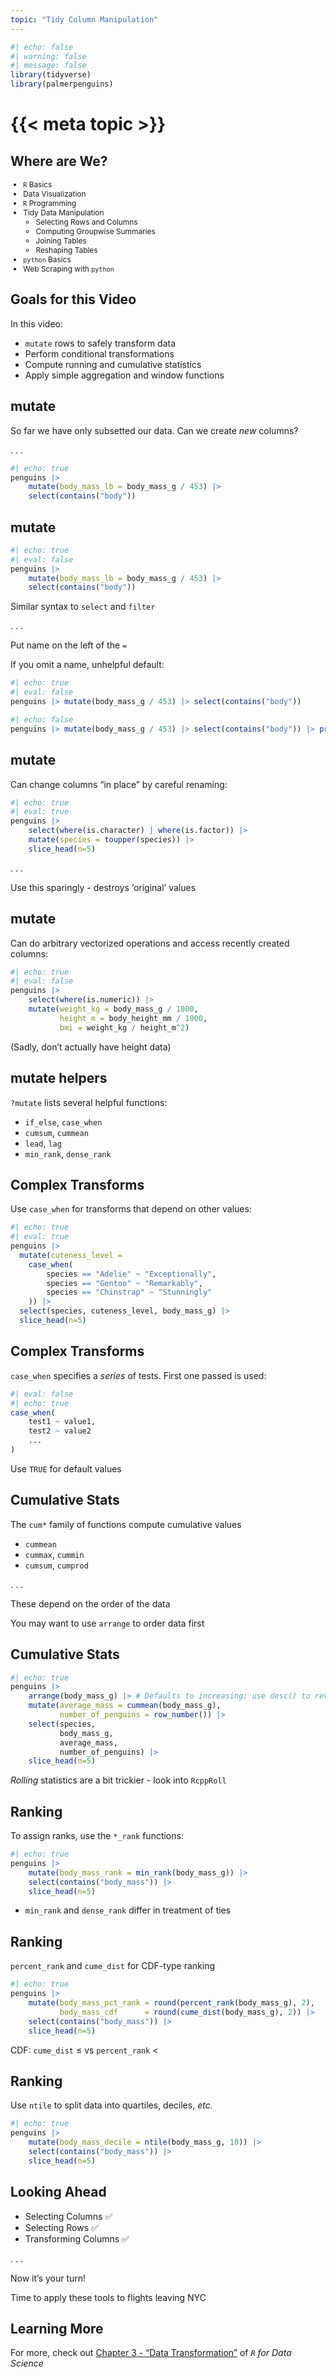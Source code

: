 ```yaml
---
topic: "Tidy Column Manipulation"
---
```


```r
#| echo: false
#| warning: false
#| message: false
library(tidyverse)
library(palmerpenguins)
```

# {{< meta topic >}}

## Where are We?

::: {style="font-size: 85%;"}
- `R` Basics
- Data Visualization
- `R` Programming
- [Tidy Data Manipulation]{color="blue"}
  - [Selecting Rows and Columns]{color="blue"}
  - Computing Groupwise Summaries
  - Joining Tables
  - Reshaping Tables
- `python` Basics
- Web Scraping with `python`

:::


## Goals for this Video

In this video: 

::: incremental

- `mutate` rows to safely transform data
- Perform conditional transformations
- Compute running and cumulative statistics
- Apply simple aggregation and window functions

:::


## mutate

So far we have only subsetted our data. Can we create _new_ columns? 

. . . 

```r
#| echo: true
penguins |> 
    mutate(body_mass_lb = body_mass_g / 453) |>
    select(contains("body"))
```

## mutate

```r
#| echo: true
#| eval: false
penguins |> 
    mutate(body_mass_lb = body_mass_g / 453) |>
    select(contains("body"))
```

Similar syntax to `select` and `filter`

. . . 

Put name on the left of the `=`

If you omit a name, unhelpful default: 

```r
#| echo: true
#| eval: false
penguins |> mutate(body_mass_g / 453) |> select(contains("body"))
```

```r
#| echo: false
penguins |> mutate(body_mass_g / 453) |> select(contains("body")) |> print(n=3)
```

## mutate

Can change columns "in place" by careful renaming: 

```r
#| echo: true
#| eval: true
penguins |> 
    select(where(is.character) | where(is.factor)) |>
    mutate(species = toupper(species)) |>
    slice_head(n=5)
```

. . . 

Use this sparingly - destroys 'original' values


## mutate

Can do arbitrary vectorized operations and access recently
created columns:

```r
#| echo: true
#| eval: false
penguins |> 
    select(where(is.numeric)) |>
    mutate(weight_kg = body_mass_g / 1000,
           height_m = body_height_mm / 1000, 
           bmi = weight_kg / height_m^2)
```

(Sadly, don't actually have height data)

## mutate helpers

`?mutate` lists several helpful functions: 

- `if_else`, `case_when`
- `cumsum`, `cummean`
- `lead`, `lag`
- `min_rank`, `dense_rank`

## Complex Transforms

Use `case_when` for transforms that depend on other values:

```r
#| echo: true
#| eval: true
penguins |>
  mutate(cuteness_level = 
    case_when(
        species == "Adelie" ~ "Exceptionally", 
        species == "Gentoo" ~ "Remarkably",
        species == "Chinstrap" ~ "Stunningly"
    )) |>
  select(species, cuteness_level, body_mass_g) |> 
  slice_head(n=5)
```


## Complex Transforms

`case_when` specifies a _series_ of tests. First one passed is used: 

```r
#| eval: false
#| echo: true
case_when(
    test1 ~ value1, 
    test2 ~ value2
    ...
)
```

Use `TRUE` for default values

## Cumulative Stats

The `cum*` family of functions compute cumulative values

- `cummean`
- `cummax`, `cummin`
- `cumsum`, `cumprod`

. . . 

These depend on the order of the data

You may want to use `arrange` to order data first


## Cumulative Stats

```r
#| echo: true
penguins |>
    arrange(body_mass_g) |> # Defaults to increasing; use desc() to reverse
    mutate(average_mass = cummean(body_mass_g), 
           number_of_penguins = row_number()) |>
    select(species, 
           body_mass_g,
           average_mass,  
           number_of_penguins) |>
    slice_head(n=5)
```

_Rolling_ statistics are a bit trickier - look into `RcppRoll`

## Ranking

To assign ranks, use the `*_rank` functions: 

```r
#| echo: true
penguins |>
    mutate(body_mass_rank = min_rank(body_mass_g)) |>
    select(contains("body_mass")) |>
    slice_head(n=5)
```

- `min_rank` and `dense_rank` differ in treatment of ties

## Ranking

`percent_rank` and `cume_dist` for CDF-type ranking

```r
#| echo: true
penguins |>
    mutate(body_mass_pct_rank = round(percent_rank(body_mass_g), 2),
           body_mass_cdf      = round(cume_dist(body_mass_g), 2)) |>
    select(contains("body_mass")) |>
    slice_head(n=5)
```

CDF: `cume_dist` $\leq$  vs `percent_rank` $<$

## Ranking

Use `ntile` to split data into quartiles, deciles, *etc.*

```r
#| echo: true
penguins |>
    mutate(body_mass_decile = ntile(body_mass_g, 10)) |>
    select(contains("body_mass")) |>
    slice_head(n=5)
```

## Looking Ahead

- Selecting Columns ✅ 
- Selecting Rows ✅ 
- Transforming Columns ✅ 

. . . 

Now it's your turn!

Time to apply these tools to flights leaving NYC

## Learning More

For more, check out 
[Chapter 3 - "Data Transformation"](https://r4ds.hadley.nz/data-transform#sec-mutate) 
of *`R` for Data Science*

